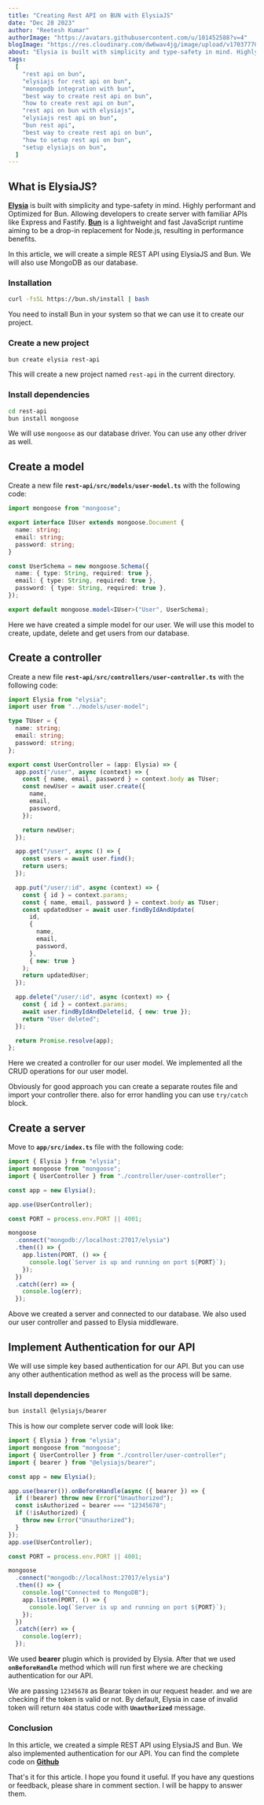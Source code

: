 ```yaml
---
title: "Creating Rest API on BUN with ElysiaJS"
date: "Dec 28 2023"
author: "Reetesh Kumar"
authorImage: "https://avatars.githubusercontent.com/u/101452588?v=4"
blogImage: "https://res.cloudinary.com/dw6wav4jg/image/upload/v1703777093/elysia_zhobpo.png"
about: "Elysia is built with simplicity and type-safety in mind. Highly performant and Optimized for Bun. Being WinterCG compliant, Elysia can run in your browser directly."
tags:
  [
    "rest api on bun",
    "elysiajs for rest api on bun",
    "monogodb integration with bun",
    "best way to create rest api on bun",
    "how to create rest api on bun",
    "rest api on bun with elysiajs",
    "elysiajs rest api on bun",
    "bun rest api",
    "best way to create rest api on bun",
    "how to setup rest api on bun",
    "setup elysiajs on bun",
  ]
---
```


## What is ElysiaJS?

**[Elysia](https://elysiajs.com/)** is built with simplicity and type-safety in mind. Highly performant and Optimized for Bun. Allowing developers to create server with familiar APIs like Express and Fastify. **[Bun](https://bun.sh/)** is a lightweight and fast JavaScript runtime aiming to be a drop-in replacement for Node.js, resulting in performance benefits.

In this article, we will create a simple REST API using ElysiaJS and Bun. We will also use MongoDB as our database.

### Installation

```bash
curl -fsSL https://bun.sh/install | bash
```

You need to install Bun in your system so that we can use it to create our project.

### Create a new project

```bash
bun create elysia rest-api
```

This will create a new project named `rest-api` in the current directory.

### Install dependencies

```bash
cd rest-api
bun install mongoose
```

We will use `mongoose` as our database driver. You can use any other driver as well.

## Create a model

Create a new file **`rest-api/src/models/user-model.ts`** with the following code:

```typescript
import mongoose from "mongoose";

export interface IUser extends mongoose.Document {
  name: string;
  email: string;
  password: string;
}

const UserSchema = new mongoose.Schema({
  name: { type: String, required: true },
  email: { type: String, required: true },
  password: { type: String, required: true },
});

export default mongoose.model<IUser>("User", UserSchema);
```

Here we have created a simple model for our user. We will use this model to create, update, delete and get users from our database.

## Create a controller

Create a new file **`rest-api/src/controllers/user-controller.ts`** with the following code:

```typescript
import Elysia from "elysia";
import user from "../models/user-model";

type TUser = {
  name: string;
  email: string;
  password: string;
};

export const UserController = (app: Elysia) => {
  app.post("/user", async (context) => {
    const { name, email, password } = context.body as TUser;
    const newUser = await user.create({
      name,
      email,
      password,
    });

    return newUser;
  });

  app.get("/user", async () => {
    const users = await user.find();
    return users;
  });

  app.put("/user/:id", async (context) => {
    const { id } = context.params;
    const { name, email, password } = context.body as TUser;
    const updatedUser = await user.findByIdAndUpdate(
      id,
      {
        name,
        email,
        password,
      },
      { new: true }
    );
    return updatedUser;
  });

  app.delete("/user/:id", async (context) => {
    const { id } = context.params;
    await user.findByIdAndDelete(id, { new: true });
    return "User deleted";
  });

  return Promise.resolve(app);
};
```

Here we created a controller for our user model. We implemented all the CRUD operations for our user model.

Obviously for good approach you can create a separate routes file and import your controller there. also for error handling you can use `try/catch` block.

## Create a server

Move to **`app/src/index.ts`** file with the following code:

```typescript
import { Elysia } from "elysia";
import mongoose from "mongoose";
import { UserController } from "./controller/user-controller";

const app = new Elysia();

app.use(UserController);

const PORT = process.env.PORT || 4001;

mongoose
  .connect("mongodb://localhost:27017/elysia")
  .then(() => {
    app.listen(PORT, () => {
      console.log(`Server is up and running on port ${PORT}`);
    });
  })
  .catch((err) => {
    console.log(err);
  });
```

Above we created a server and connected to our database. We also used our user controller and passed to Elysia middleware.

## Implement Authentication for our API

We will use simple key based authentication for our API. But you can use any other authentication method as well as the process will be same.

### Install dependencies

```bash
bun install @elysiajs/bearer
```

This is how our complete server code will look like:

```typescript
import { Elysia } from "elysia";
import mongoose from "mongoose";
import { UserController } from "./controller/user-controller";
import { bearer } from "@elysiajs/bearer";

const app = new Elysia();

app.use(bearer()).onBeforeHandle(async ({ bearer }) => {
  if (!bearer) throw new Error("Unauthorized");
  const isAuthorized = bearer === "12345678";
  if (!isAuthorized) {
    throw new Error("Unauthorized");
  }
});
app.use(UserController);

const PORT = process.env.PORT || 4001;

mongoose
  .connect("mongodb://localhost:27017/elysia")
  .then(() => {
    console.log("Connected to MongoDB");
    app.listen(PORT, () => {
      console.log(`Server is up and running on port ${PORT}`);
    });
  })
  .catch((err) => {
    console.log(err);
  });
```

We used **bearer** plugin which is provided by Elysia. After that we used **`onBeforeHandle`** method which will run first where we are checking authentication for our API.

We are passing `12345678` as Bearar token in our request header. and we are checking if the token is valid or not. By default, Elysia in case of invalid token will return `404` status code with **`Unauthorized`** message.

### Conclusion

In this article, we created a simple REST API using ElysiaJS and Bun. We also implemented authentication for our API. You can find the complete code on **[Github](https://github.com/Virous77/elysia-bun)**

That's it for this article. I hope you found it useful. If you have any questions or feedback, please share in comment section. I will be happy to answer them.
